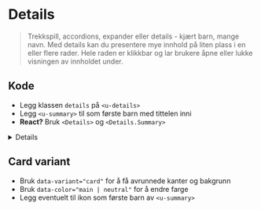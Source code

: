 
<Meta of={stories} />

# Details
>Trekkspill, accordions, expander eller details - kjært barn, mange navn. Med details kan du presentere mye innhold på liten plass i en eller flere rader. Hele raden er klikkbar og lar brukere åpne eller lukke visningen av innholdet under.

## Kode
- Legg klassen `details` på `<u-details>`
- Legg `<u-summary>` til som første barn med tittelen inni
- **React?** Bruk `<Details>` og `<Details.Summary>`

<Details>
<Details.Summary>Hva er `u-details`?</Details.Summary>

[u-details](https://u-elements.github.io/u-elements/elements/u-details) er en del av prosjektet [u-elements](https://u-elements.github.io/u-elements)
som sikrer universell utforming. Dette lastes automatisk når du bruker `@mattilsynet/design`.
Du kan benytte native tilhørende [HTMLDetailsElement](https://developer.mozilla.org/en-US/docs/Web/API/HTMLDetailsElement) interface ved behov.
</Details>

<Canvas of={stories.Default} />

## Card variant
- Bruk `data-variant="card"` for å få avrunnede kanter og bakgrunn
- Bruk `data-color="main | neutral"` for å endre farge
- Legg eventuelt til ikon som første barn av `<u-summary>`
<Canvas of={stories.VariantCard} />

<CssVariables component="details" />